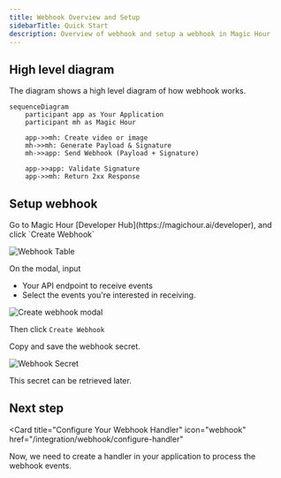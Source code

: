 ```yaml
---
title: Webhook Overview and Setup
sidebarTitle: Quick Start
description: Overview of webhook and setup a webhook in Magic Hour
---
```


## High level diagram

The diagram shows a high level diagram of how webhook works.

```mermaid
sequenceDiagram
    participant app as Your Application
    participant mh as Magic Hour

    app->>mh: Create video or image
    mh->>mh: Generate Payload & Signature
    mh->>app: Send Webhook (Payload + Signature)

    app->>app: Validate Signature
    app->>mh: Return 2xx Response
```

## Setup webhook

<Steps>
<Step title="Visit Developer Hub">
Go to Magic Hour [Developer Hub](https://magichour.ai/developer), and click `Create Webhook`

![Webhook Table](./images/webhook-secret.png)

</Step>
<Step title="Configure webhook">
  
On the modal, input

- Your API endpoint to receive events
- Select the events you're interested in receiving.

![Create webhook modal](./images/create-webhook-modal.png)

Then click `Create Webhook`

</Step>
<Step title="Save webhook secret">

Copy and save the webhook secret.

![Webhook Secret](./images/webhook-secret.png)

<Note>This secret can be retrieved later.</Note>

</Step>

</Steps>

## Next step

<Card
  title="Configure Your Webhook Handler"
  icon="webhook"
  href="/integration/webhook/configure-handler"
>
  Now, we need to create a handler in your application to process the webhook
  events.
</Card>

